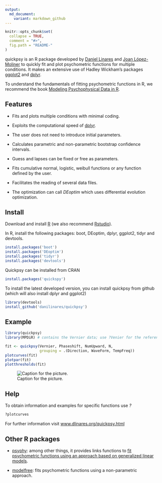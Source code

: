 ```yaml
---
output:
  md_document:
    variant: markdown_github
---
```


<!-- README.md is generated from README.Rmd. Please edit that file -->

```r
knitr::opts_chunk$set(
  collapse = TRUE,
  comment = "#>",
  fig.path = "README-"
)
```

quickpsy is an R package developed by [Daniel Linares](http://www.dlinares.org) and [Joan López-Moliner](http://www.ub.edu/viscagroup/joan/) to quickly fit and plot psychometric functions for multiple conditions. It makes an extensive use of  Hadley Wickham's packages [ggplot2](http://ggplot2.org/) and [dplyr](http://cran.r-project.org/web/packages/dplyr/index.html).
 
To understand the fundamentals of fitting psychometric functions in R, we recommend the book [Modeling Psychophysical Data in R](http://www.springer.com/gp/book/9781461444749).

## Features

- Fits and plots multiple conditions with minimal coding.

- Exploits the computational speed of [dplyr](http://cran.r-project.org/web/packages/dplyr/index.html).
  
- The user does not need to introduce initial parameters.
  
- Calculates parametric and non-parametric bootstrap confidence intervals. 
  
- Guess and lapses can be fixed or free as parameters. 
 
- Fits cumulative normal, logistic, weibull functions or any function defined by the user. 
  
- Facilitates the reading of several data files.
  
- The optimization can call *DEoptim* which uses differential evolution optimization.  
  
## Install

Download and install [R](http://cran.rstudio.com) (we also recommend [Rstudio](http://www.rstudio.com/)).

In R, install the following packages: boot, DEoptim, dplyr, ggplot2, tidyr and devtools.
```R
install.packages('boot')
install.packages('DEoptim')
install.packages('tidyr')
install.packages('devtools')
```

Quickpsy can be installed from CRAN
```R
install.packages('quickspy')
```

To install the latest developed version, you can install quickpsy from github
(which will also install dplyr and ggplot2) 
```R
library(devtools)
install_github('danilinares/quickpsy')
```

## Example

```R 
library(quickpsy)
library(MPDiR) # contains the Vernier data; use ?Venier for the reference

fit <- quickpsy(Vernier, Phaseshift, NumUpward, N, 
                grouping = .(Direction, WaveForm, TempFreq))
plotcurves(fit)
plotpar(fit)
plotthresholds(fit)
```

![Caption for the picture.](vernierFitPlot.png)


## Help 

To obtain information and examples for specific functions use *?*
```R
?plotcurves
```

For further information visit [www.dlinares.org/quickpsy.html](http://www.dlinares.org/quickpsy.html)

## Other R packages

* [psyphy](http://cran.r-project.org/web/packages/psyphy/index.html): among other things, it provides links functions to [fit psychometric functions using an approach based on  generalized linear models](http://www.dlinares.org/psychopract.html#fitting-using-generalized-linear-models). 

* [modelfree](http://personalpages.manchester.ac.uk/staff/d.h.foster/software-modelfree/latest/home): fits psychometric functions using a non-parametric approach.






